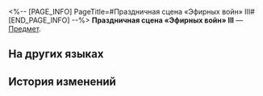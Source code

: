 <%-- [PAGE_INFO]
PageTitle=#Праздничная сцена «Эфирных войн» III#
[END_PAGE_INFO] --%>
{{Предмет Инфобокс
|id          = 252357
|Изображение = Предмет Праздничная сцена «Эфирных войн» III.png
|Тип         = 
|Инвентарь   = 
|Редкость    = 5
|Эффект      = 
|Описание    = Соберите набор карточек воспоминаний, чтобы получить усиление.
}}
{{Описание|Ваши воспоминания об Освоении могут стать источником вдохновения для игры.}}
'''Праздничная сцена «Эфирных войн» III''' — [[Предмет]].

==На других языках==
{{На других языках
|en   = Aetherium Wars Celebration Stage (III)
|zhs  = 以太战线庆典舞台-Ⅲ
|zht  = 乙太戰線慶典舞台-Ⅲ
|ja   = エーテル戦線の祭典ステージ-III
|ko   = 에테르 배틀 축제 스테이지-Ⅲ
|es   = Escenario de Guerras Etéreas&nbsp;III
|fr   = Scène des Guerres de l'étherium (III)
|ru   = Праздничная сцена «Эфирных войн» III
|th   = เวทีฉลองแนวรบ Aetherium III
|vi   = Sân Khấu Lễ Hội Cuộc Chiến Aetherium-III
|de   = Festbühne des Ätheriumkriegs (III)
|id   = Panggung Perayaan Perang Aetherium III
|pt   = Palco de Celebração das Guerras de Aetherium (III)
}}

==История изменений==
{{История изменений|3.5}}